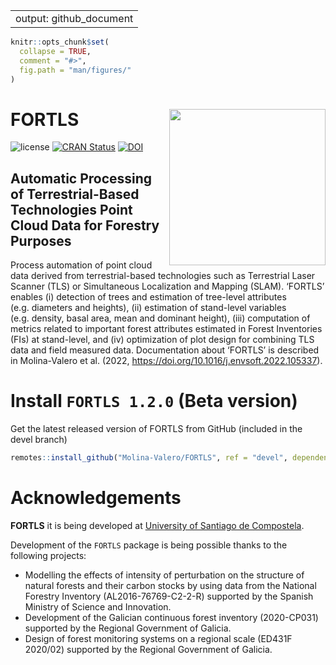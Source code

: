 
---
output: github_document
---

<!-- README.md is generated from README.Rmd. Please edit that file -->

```r
knitr::opts_chunk$set(
  collapse = TRUE,
  comment = "#>",
  fig.path = "man/figures/"
)
```

# FORTLS <img src="man/figures/logo.png" align="right" alt="" width="250" />

<!-- badges: start -->
![license](https://img.shields.io/badge/Licence-GPL--3-blue.svg)
[![CRAN Status](https://www.r-pkg.org/badges/version/FORTLS)](https://cran.r-project.org/package=FORTLS){.FORTLS-release}
[![DOI](https://zenodo.org/badge/DOI/10.3390/IECF2020-08066.svg)](https://doi.org/10.1016/j.envsoft.2022.105337)
<!-- badges: end -->

## Automatic Processing of Terrestrial-Based Technologies Point Cloud Data for Forestry Purposes
Process automation of point cloud data derived from terrestrial-based technologies such as Terrestrial Laser Scanner (TLS) or Simultaneous Localization and Mapping (SLAM). 'FORTLS' enables (i) detection of trees and estimation of tree-level attributes (e.g. diameters and heights), (ii) estimation of stand-level variables (e.g. density, basal area, mean and dominant height), (iii) computation of metrics related to important forest attributes estimated in Forest Inventories (FIs) at stand-level, and (iv) optimization of plot design for combining TLS data and field measured data. Documentation about 'FORTLS' is described in Molina-Valero et al. (2022, <https://doi.org/10.1016/j.envsoft.2022.105337>).

# Install `FORTLS 1.2.0` (Beta version)

Get the latest released version of FORTLS from GitHub (included in the devel branch)

```r
remotes::install_github("Molina-Valero/FORTLS", ref = "devel", dependencies = TRUE)
```


# Acknowledgements 

**FORTLS** it is being developed at [University of Santiago de Compostela](https://www.usc.gal/en).

Development of the `FORTLS` package is being possible thanks to the following projects:

* Modelling the effects of intensity of perturbation on the structure of natural forests and their carbon stocks by using data from the National Forestry Inventory (AL2016-76769-C2-2-R) supported by the Spanish Ministry of Science and Innovation.
* Development of the Galician continuous forest inventory (2020-CP031) supported by the Regional Government of Galicia.
* Design of forest monitoring systems on a regional scale (ED431F 2020/02) supported by the Regional Government of Galicia.

